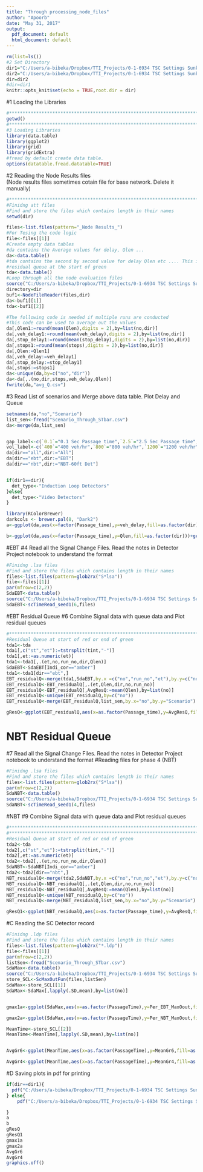 ```yaml
---
title: "Through processing_node_files"
author: "Apoorb"
date: "May 31, 2017"
output:
  pdf_document: default
  html_document: default
---
```


```r
rm(list=ls())
#2 Set Directory
dir1="C:/Users/a-bibeka/Dropbox/TTI_Projects/0-1-6934 TSC Settings Sunkari/Through_STbar_Scenario/Scenarios"
dir2="C:/Users/a-bibeka/Dropbox/TTI_Projects/0-1-6934 TSC Settings Sunkari/Through_STbar_Video/Scenarios"
dir=dir2
#dir=dir1
knitr::opts_knit$set(echo = TRUE,root.dir = dir)
```


#1 Loading the Libraries
```r
#********************************************************************************************************
getwd()
#********************************************************************************************************
#3 Loading Libraries
library(data.table)
library(ggplot2)
library(grid)
library(gridExtra)
#fread by default create data table. 
options(datatable.fread.datatable=TRUE)
```
#2 Reading the Node Results files   
(Node results files sometimes cotain file for base network. Delete it manually)
```r
#********************************************************************************************************
#Finidng att files 
#Find and store the files which contains length in their names
setwd(dir)

files<-list.files(pattern="_Node Results_")
#For Tesing the code logic
file<-files[[1]]
#Create empty data tables
#da contains the Average values for delay, Qlen ...
da<-data.table()
#tda contains the second by second value for delay Qlen etc .... This is used to plot
#residual queue at the start of green 
tda<-data.table()
#Loop through all the node evaluation files 
source("C:/Users/a-bibeka/Dropbox/TTI_Projects/0-1-6934 TSC Settings Sunkari/Det_R_code/NodeFileReader.R")
directory=dir
buf1<-NodeFileReader(files,dir)
da<-buf1[[1]]
tda<-buf1[[2]]

#The following code is needed if multiple runs are conducted
#This code can be used to average out the values 
da[,Qlen1:=round(mean(Qlen),digits = 2),by=list(no,dir)]
da[,veh_delay1:=round(mean(veh_delay),digits = 2),by=list(no,dir)]
da[,stop_delay1:=round(mean(stop_delay),digits = 2),by=list(no,dir)]
da[,stops1:=round(mean(stops),digits = 2),by=list(no,dir)]
da[,Qlen:=Qlen1]
da[,veh_delay:=veh_delay1]
da[,stop_delay:=stop_delay1]
da[,stops:=stops1]
da<-unique(da,by=c("no","dir"))
da<-da[,.(no,dir,stops,veh_delay,Qlen)]
fwrite(da,"avg_Q.csv")
```
#3 Read List of scenarios and Merge above data table. Plot Delay and Queue
```r
setnames(da,"no","Scenario")
list_sen<-fread("Scenario_Through_STbar.csv")
da<-merge(da,list_sen)


gap_label<-c(`0.1`="0.1 Sec Passage time",`2.5`="2.5 Sec Passage time",`5`="5 Sec Passage time")
vol_label<-c(`400`="400 veh/hr",`800`="800 veh/hr",`1200`="1200 veh/hr")
da[dir=="all",dir:="All"]
da[dir=="ebt",dir:="EBT"]
da[dir=="nbt",dir:="NBT-60ft Det"]


if(dir1==dir){
  det_type<-"Induction Loop Detectors"
}else{
  det_type<-"Video Detectors"
}

library(RColorBrewer)
darkcols <- brewer.pal(8, "Dark2")
a<-ggplot(da,aes(x=factor(Passage_time),y=veh_delay,fill=as.factor(dir)))+geom_bar(stat="Identity",colour="black",position=position_dodge())+facet_grid(EBT_Vol~.,labeller=labeller(EBT_Vol=vol_label))+scale_fill_manual(name="Direction",values=darkcols[1:3])+labs(title=paste("Average Delay",det_type,sep=" "),x="Passage Time (sec)",y="Average Delay (veh-sec/sec)")+ theme_bw()+theme(axis.text.x = element_text(angle=45,hjust=1))+ylim(0,80)

b<-ggplot(da,aes(x=factor(Passage_time),y=Qlen,fill=as.factor(dir)))+geom_bar(stat="Identity",colour="black",position=position_dodge())+facet_grid(EBT_Vol~.,labeller=labeller(EBT_Vol=vol_label))+scale_fill_manual(name="Direction",values=darkcols[1:3])+labs(title=paste("Average Queue Length",det_type,sep=" "),x="Passage Time (sec)",y="Average Queue Length (ft/sec)")+ theme_bw()+theme(axis.text.x = element_text(angle=45,hjust=1))+ylim(0,1200)

```


#EBT
#4 Read all the Signal Change Files. Read the notes in Detector Project notebook to understand the format
```r
#Finidng .lsa files 
#Find and store the files which contains length in their names
files<-list.files(pattern=glob2rx("S*lsa"))
file<-files[[1]]
par(mfrow=c(2,2))
SdaEBT<-data.table()
source("C:/Users/a-bibeka/Dropbox/TTI_Projects/0-1-6934 TSC Settings Sunkari/Det_R_code/ScTimingReader.R")
SdaEBT<-scTimeRead_seed1(6,files)

```

#EBT Residual Queue
#6 Combine Signal data with queue data and Plot residual queues
```r
#**********************************************************************************************************************
#Residual Queue at start of red or end of green  
tda1<-tda
tda1[,c("st","et"):=tstrsplit(tint,"-")]
tda1[,et:=as.numeric(et)]
tda1<-tda1[,.(et,no,run_no,dir,Qlen)]
SdaEBT<-SdaEBT[Indi_cor=="amber"]
tda1<-tda1[dir=="ebt",]
EBT_residualQ<-merge(tda1,SdaEBT,by.x =c("no","run_no","et"),by.y=c("no","run_no","simS"))
EBT_residualQ<-EBT_residualQ[,.(et,Qlen,dir,no,run_no)]
EBT_residualQ<-EBT_residualQ[,AvgResQ:=mean(Qlen),by=list(no)]
EBT_residualQ<-unique(EBT_residualQ,by=c("no"))
EBT_residualQ<-merge(EBT_residualQ,list_sen,by.x="no",by.y="Scenario")

gResQ<-ggplot(EBT_residualQ,aes(x=as.factor(Passage_time),y=AvgResQ,fill=as.factor(Passage_time)))+geom_bar(stat="Identity",color="black",position=position_dodge())+facet_grid(EBT_Vol~.,labeller=labeller(EBT_Vol=vol_label))+ggtitle(paste("EBT Average Residual Queues",det_type,sep=" "))+xlab("EBT Passage Time (sec)")+ylab("Average Residual Queues (ft/sec)")+theme_bw()+scale_fill_manual(name="EBT Passage Time (sec)",values=darkcols[1:8])+ylim(0,1200)

```




# NBT Residual Queue
#7 Read all the Signal Change Files. Read the notes in Detector Project notebook to understand the format
#Reading files for phase 4 (NBT)
```r
#Finidng .lsa files 
#Find and store the files which contains length in their names
files<-list.files(pattern=glob2rx("S*lsa"))
par(mfrow=c(2,2))
SdaNBT<-data.table()
source("C:/Users/a-bibeka/Dropbox/TTI_Projects/0-1-6934 TSC Settings Sunkari/Det_R_code/ScTimingReader.R")
SdaNBT<-scTimeRead_seed1(4,files)
```

#NBT
#9 Combine Signal data with queue data and Plot residual queues
```r
#**********************************************************************************************************************
#**********************************************************************************************************************
#Residual Queue at start of red or end of green  
tda2<-tda
tda2[,c("st","et"):=tstrsplit(tint,"-")]
tda2[,et:=as.numeric(et)]
tda2<-tda2[,.(et,no,run_no,dir,Qlen)]
SdaNBT<-SdaNBT[Indi_cor=="amber"]
tda2<-tda2[dir=="nbt",]
NBT_residualQ<-merge(tda2,SdaNBT,by.x =c("no","run_no","et"),by.y=c("no","run_no","simS"))
NBT_residualQ<-NBT_residualQ[,.(et,Qlen,dir,no,run_no)]
NBT_residualQ<-NBT_residualQ[,AvgResQ:=mean(Qlen),by=list(no)]
NBT_residualQ<-unique(NBT_residualQ,by=c("no"))
NBT_residualQ<-merge(NBT_residualQ,list_sen,by.x="no",by.y="Scenario")

gResQ1<-ggplot(NBT_residualQ,aes(x=as.factor(Passage_time),y=AvgResQ,fill=as.factor(Passage_time)))+geom_bar(stat="Identity",color="black",position=position_dodge())+facet_grid(EBT_Vol~.,labeller=labeller(EBT_Vol=vol_label))+ggtitle(paste("NBT Average Residual Queues",det_type,sep=" "))+xlab("EBT Passage Time (sec)")+ylab("Average Residual Queues (ft/sec)")+theme_bw()+scale_fill_manual(name="EBT Passage Time (sec)",values=darkcols[1:8])+ylim(0,1200)

```


#C Reading the SC Detector record
```r
#Finidng .ldp files 
#Find and store the files which contains length in their names
files<-list.files(pattern=glob2rx("*.ldp"))
file<-files[[1]]
par(mfrow=c(2,2))
listSen<-fread("Scenario_Through_STbar.csv")
SdaMax<-data.table()
source("C:/Users/a-bibeka/Dropbox/TTI_Projects/0-1-6934 TSC Settings Sunkari/Det_R_code/ScDetectorRecordFileReader.R")
store_SCL<-ScMaxOutFun(files,listSen)
SdaMax<-store_SCL[[1]]
SdaMax<-SdaMax[,lapply(.SD,mean),by=list(no)]


gmax1a<-ggplot(SdaMax,aes(x=as.factor(PassageTime),y=Per_EBT_MaxOout,fill=as.factor(PassageTime)))+geom_bar(stat="Identity",color="black",position=position_dodge())+facet_grid(EBT_Vol~.,labeller=labeller(EBT_Vol=vol_label))+ggtitle(paste("EBT Max Outs",det_type,sep=" "))+xlab("EBT Passage Time (sec)")+ylab("Percent Max Outs (%)")+theme_bw()+scale_fill_manual(name="EBT Passage Time (sec)",values=darkcols[1:8])+ylim(0,100)

gmax2a<-ggplot(SdaMax,aes(x=as.factor(PassageTime),y=Per_NBT_MaxOout,fill=as.factor(PassageTime)))+geom_bar(stat="Identity",color="black",position=position_dodge())+facet_grid(EBT_Vol~.,labeller=labeller(EBT_Vol=vol_label))+ggtitle(paste("NBT Max Outs",det_type,sep=" "))+xlab("EBT Passage Time (sec)")+ylab("Percent Max Outs (%)")+theme_bw()+scale_fill_manual(name="EBT Passage Time (sec)",values=darkcols[1:8])+ylim(0,100)
```

```r
MeanTime<-store_SCL[[2]]
MeanTime<-MeanTime[,lapply(.SD,mean),by=list(no)]


AvgGr6<-ggplot(MeanTime,aes(x=as.factor(PassageTime),y=MeanGr6,fill=as.factor(PassageTime)))+geom_bar(stat="Identity",color="black",position=position_dodge())+facet_grid(EBT_Vol~.,labeller=labeller(EBT_Vol=vol_label))+ggtitle(paste("Average EBT Green Time",det_type,sep=" "))+xlab("EBT Passage Time (sec)")+ylab("Average EBT Green Time (sec)")+theme_bw()+scale_fill_manual(name="EBT Passage Time (sec)",values=darkcols[1:8])+ylim(0,80)

AvgGr4<-ggplot(MeanTime,aes(x=as.factor(PassageTime),y=MeanGr4,fill=as.factor(PassageTime)))+geom_bar(stat="Identity",color="black",position=position_dodge())+facet_grid(EBT_Vol~.,labeller=labeller(EBT_Vol=vol_label))+ggtitle(paste("Average NBT Green Time",det_type,sep=" "))+xlab("EBT Passage Time (sec)")+ylab("Average NBT Green Time (sec)")+theme_bw()+scale_fill_manual(name="EBT Passage Time (sec)",values=darkcols[1:8])+ylim(0,80)
```



#D Saving plots in pdf for printing 
```r
if(dir==dir1){
  pdf("C:/Users/a-bibeka/Dropbox/TTI_Projects/0-1-6934 TSC Settings Sunkari/Det_R_code/Through_InducLp_STbar.pdf")
} else{
    pdf("C:/Users/a-bibeka/Dropbox/TTI_Projects/0-1-6934 TSC Settings Sunkari/Det_R_code/Through_Vid_STbar.pdf")

}
a
b
gResQ
gResQ1
gmax1a
gmax2a
AvgGr6
AvgGr4
graphics.off()
```
